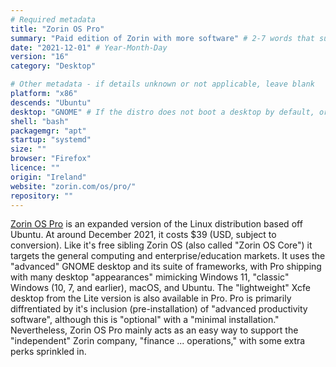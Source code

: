 ```yaml
---
# Required metadata
title: "Zorin OS Pro"
summary: "Paid edition of Zorin with more software" # 2-7 words that sum up the distribution
date: "2021-12-01" # Year-Month-Day
version: "16"
category: "Desktop"

# Other metadata - if details unknown or not applicable, leave blank
platform: "x86"
descends: "Ubuntu"
desktop: "GNOME" # If the distro does not boot a desktop by default, or doesn't ship one, leave 'desktop' blank
shell: "bash"
packagemgr: "apt"
startup: "systemd"
size: ""
browser: "Firefox"
licence: ""
origin: "Ireland"
website: "zorin.com/os/pro/"
repository: ""
---
```


[Zorin OS Pro](https://zorin.com/os/pro/) is an expanded version of the Linux distribution based off Ubuntu. At around December 2021, it costs $39 (USD, subject to conversion). Like it's free sibling Zorin OS (also called "Zorin OS Core") it targets the general computing and enterprise/education markets. It uses the "advanced" GNOME desktop and its suite of frameworks, with Pro shipping with many desktop "appearances" mimicking Windows 11, "classic" Windows (10, 7, and earlier), macOS, and Ubuntu. The "lightweight" Xcfe desktop from the Lite version is also available in Pro. Pro is primarily diffrentiated by it's inclusion (pre-installation) of "advanced productivity software", although this is "optional" with a "minimal installation." Nevertheless, Zorin OS Pro mainly acts as an easy way to support the "independent" Zorin company, "finance ... operations," with some extra perks sprinkled in.
